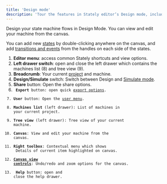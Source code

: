 ```yaml
---
title: 'Design mode'
description: 'Tour the features in Stately editor’s Design mode, including a guide to all the panels and how to use the editor.'
---
```


Design your state machine flows in Design Mode. You can view and edit your machine from the canvas.

You can add new [states](states/intro.mdx) by double-clicking anywhere on the canvas, and add [transitions and events](transitions-and-events/intro.mdx) from the handles on each side of the states.

<p>
  <ThemedImage
    alt="Numbered screenshot of Stately editor’s Design mode features. Described by list below."
    sources={{
      light: '/design-mode/design-mode-signed-in.png',
      dark: '/design-mode/design-mode-signed-in-dm.png',
    }}
  />
</p>

1. **Editor menu**: access common Stately shortcuts and view options.
2. **Left drawer switch**: open and close the left drawer which contains the machines list (8) and tree view (9).
3. **Breadcrumb**: Your current [project](projects.mdx) and machine.
4. **Design/Simulate** switch: Switch between Design and [Simulate mode](simulate-mode.mdx).
5. **Share** button: Open the share options.
6. **<Code size={18} /> Export** button: open quick [export options](export-as-code.mdx).
7. **User** button: Open the [user menu](user-preferences.mdx).
8. **Machines list** (left drawer): List of machines in your current project.
9. **Tree view** (left drawer): Tree view of your current machine.
10. **Canvas**: View and edit your machine from the canvas.
11. **Right toolbox**: Contextual menu which shows <Info size={18} /> Details of current item highlighted on canvas.
12. **[Canvas view controls](canvas-view-controls.mdx)**: Undo/redo and zoom options for the canvas.
13. **<HelpCircle size={18} /> Help** button: open and close the help drawer.
